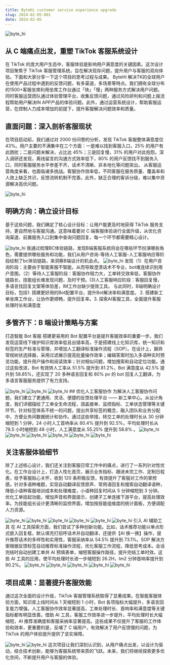 ```yaml
---
title: ByteHi customer service experience upgrade
slug: 2024-02-05-001
date: 2024-02-05
---
```


<Image src="/byte_hi.png" alt="byte_hi" className="mb-6 rounded-lg" />

## 从 C 端痛点出发，重塑 TikTok 客服系统设计

在 TikTok 的庞大用户生态中，客服体验是影响用户满意度的关键因素。这次设计项目聚焦于 TikTok 客服管理系统，旨在解决现存问题，提升用户与客服的双向体验。下面和大家分享一下这个项目的思考过程与成果。
ByteHi 解决TK的全球用户在使用产品过程中遇到的反馈问题，有多渠道，多场景等特点。我们拥有全球分布的1500+客服坐席利用坐席工作台通过「快」「慢」两种服务方式解决用户问题。同时客服运营团队通过体验管理平台，收集反馈问题，通过风险研判和问题上报流程帮助用户解决IN APP产品的体验问题。此外，通过运营系统设计，帮助客服运营，在控制人力成本增加的前提下，提升客服解决问题效率和质量。

## 直面问题：深入剖析客服现状

在项目启动前，我们通过对 2000 份问卷的分析，发现 TikTok 客服整体满意度仅 43%。用户主要的不满集中在三个方面：一是难以找到客服入口，25% 的用户有此困扰；二是问题未解决，占比达 45%；三是回复慢，31% 的用户对此抱怨。深入调研还发现，离线留言的沟通方式效率低下，80% 的用户反馈找不到服务入口，同时客服服务水平参差不齐，话术不清晰、非本地化等问题突出。
从客服运营角度来看，也面临诸多挑战。客服协作效率低，不同客服在服务质量、覆盖率和人效上缺乏共识，反馈流转机制不完善。此外，缺乏合理的客诉分级，难以集中资源解决高优问题。

<Image src="/byte_hi_01.png" alt="byte_hi" className="mb-6 rounded-lg my-4" />

## 明确方向：确立设计目标

基于这些问题，我们确定了核心设计目标：让用户能更及时地获得 TikTok 服务支持，更自然地与客服沟通。这意味着要对 C 端客服体验进行全面升级，从优化咨询渠道、前置服务入口到集中查询问题回复，每一个环节都需要精心设计。

<Image src="/byte_hi_02.png" alt="byte_hi" className="mb-6 rounded-lg my-4" />
我通过梳理BC体验链路，发现B端客服系统将会在哪些环节扮演哪些角色，需要提供哪些服务和功能，我们从用户咨询-等待人工客服-人工客服响应等阶段绘制了bc体验链路，来洞察B端设计的机会点。
<Image src="/byte_hi_03.png" alt="byte_hi" className="mb-6 rounded-lg my-4" />
发现（1）在用户咨询阶段：主要由于智能客服不智能，从而导致澄清话术不专业，bot难连续识别用户意图。（2）等待人工客服阶段：客服协作阻力大，工单转交效率低，客服协作链路长，技能组长难发现问题，及时干预。(3)人工客服响应阶段：客服回复慢，多语言找回复文案等体验差，IM工作台缺少提效工具。
与此同时，B端明确设计目标，包括1.
搭建更好用的Bot配置平台，提升Bot解决率和满意度。 2.
搭建新工单坐席工作台，让协作更顺畅，提升回复率。3.
探索AI客服工具，全面提升客服处理时长和满意度

## 多管齐下：B 端设计策略与方案

打造智能 Bot 客服
搭建更易用的 Bot 配置平台是提升客服效率的重要一步。我们发现运营线下维护知识库效率低且出错率高，于是搭建线上化知识库，统一知识和标签的生产标准与管理，并增加人工翻译标准操作流程（SOP）。在设计上，摒弃常规树状选择器，采用过滤展示提高批量操作效率；编辑答案时加入多语种实时预览功能，提升用户操作和阅读效率；针对相似问题，增加搜索和自动定位功能。通过这些改进，Bot 有效转人工率从 51.5% 提升到 81.2%，Bot 满意度从 42.5% 提升到 58.85%，还实现了 20 多种语言回复和 80% pv 的 bot 回复人工翻译，为多语言客服服务提供了有力支持。

<Image src="/byte_hi_04.png" alt="byte_hi" className="mb-6 rounded-lg my-4" />
<Image src="/byte_hi_05.png" alt="byte_hi" className="mb-6 rounded-lg my-4" />
<Image src="/byte_hi_06.png" alt="byte_hi" className="mb-6 rounded-lg my-4" />
## 优化人工客服协作
为解决人工客服协作问题，我们建立了更通用、灵活、便捷的反馈处理平台 ——
新工单中心。从设计角度，我们详细描绘了工单全生命流程，涵盖接单、监控指标、工单状态管理等关键环节。针对标签体系不统一的问题，提出共享标签的概念，融入团队和业务分配中，方便业务间数据统计和协作。通过这些举措，转交工单的处理时长从
30 分钟缩短到 1 分钟，24 小时人工首响率从 80.4% 提升到 92.5%，平均处理时长从
78.5 小时缩短到 48 小时，人工满意度从 55.25% 提升到 58.8% 。

<Image src="/byte_hi_07.png" alt="byte_hi" className="mb-6 rounded-lg my-4" />
<Image src="/byte_hi_08.png" alt="byte_hi" className="mb-6 rounded-lg my-4" />
<Image src="/byte_hi_09.png" alt="byte_hi" className="mb-6 rounded-lg my-4" />
<Image src="/byte_hi_010.png" alt="byte_hi" className="mb-6 rounded-lg my-4" />
<Image src="/byte_hi_011.png" alt="byte_hi" className="mb-6 rounded-lg my-4" />
<Image src="/byte_hi_012.png" alt="byte_hi" className="mb-6 rounded-lg my-4" />

## 关注客服体验细节

除了上述核心设计，我们还关注到客服日常工作中的痛点，进行了一系列针对性优化。在工作台设计上，打造人性化首页，展示业务指标、跟进未完工作、定制日程表，给予客服贴心关怀，收到 120 条积极反馈，有效提升了客服对工作的掌控感。针对多语种难题，实现自动翻译反馈原声、常用语回复和搜索自动翻译语种，降低小语种客服培训成本和处理难度，小语种回复时间从 5 分钟缩短到 3 分钟。优化工单挂起功能，增加声音和界面提示，创建子工单连接下游平台，提高处理效率。为技能组长设计更清晰的监控界面，增加按技能组维度的统计面板，方便调配人力资源。

<Image src="/byte_hi_013.png" alt="byte_hi" className="mb-6 rounded-lg my-4" />
<Image src="/byte_hi_014.png" alt="byte_hi" className="mb-6 rounded-lg my-4" />
<Image src="/byte_hi_015.png" alt="byte_hi" className="mb-6 rounded-lg my-4" />
<Image src="/byte_hi_016.png" alt="byte_hi" className="mb-6 rounded-lg my-4" />
<Image src="/byte_hi_017.png" alt="byte_hi" className="mb-6 rounded-lg my-4" />
<Image src="/byte_hi_018.png" alt="byte_hi" className="mb-6 rounded-lg my-4" />
引入 AI 辅助工具 在 AI
工具探索方面，我们尝试了多种创新功能。比如，话术推荐功能以单点形式嵌入回复框，默认填充打招呼话术并自动翻译，还提供【AI
换一换】操作，提升推荐话术的多样性和实用性，客服采纳率从 54.5% 提升到 73.1%。SOP
解决方案根据反馈标签自动推荐标准操作流程，优化客服工作流程，降低思考成本。会话完结时自动创建工单并
AI 预填表单，缩短客服操作路径，提升完结工单时效。这些 AI
工具的应用，使平均处理时长进一步缩短到 26.2H，Im2 分钟首响率提升到 90.2%。
<Image src="/byte_hi_019.png" alt="byte_hi" className="mb-6 rounded-lg my-4" />
<Image src="/byte_hi_020.png" alt="byte_hi" className="mb-6 rounded-lg my-4" />
<Image src="/byte_hi_021.png" alt="byte_hi" className="mb-6 rounded-lg my-4" />
<Image src="/byte_hi_022.png" alt="byte_hi" className="mb-6 rounded-lg my-4" />
<Image src="/byte_hi_023.png" alt="byte_hi" className="mb-6 rounded-lg my-4" />

## 项目成果：显著提升客服效能

通过这次全面的设计升级，TikTok 客服管理系统取得了显著成果。在智能客服体验方面，知识库上线时间从 1 天缩短到 1 小时，Bot 各项指标大幅提升，多语言回复能力增强。人工客服协作效率显著提高，工单处理时长、首响率和满意度等关键指标都有明显改善。借助 AI 工具，客服工作效率进一步提升，平均处理时长大幅缩短，AI 推荐准确度和客服采纳率显著提高。这些成果不仅提升了客服的工作体验和效率，更重要的是，反哺了 C 端用户，有效解决了用户反馈慢的问题，为 TikTok 的用户体验提升提供了坚实保障。

<Image src="/byte_hi_025.png" alt="byte_hi" className="mb-6 rounded-lg my-4" />
<Image src="/byte_hi_026.png" alt="byte_hi" className="mb-6 rounded-lg my-4" />
这次项目让我们深刻认识到，从用户痛点出发，以设计为驱动，结合技术创新，能够为客服系统带来质的飞跃。未来，我们将继续探索更多优化空间，不断提升用户与客服的体验。
